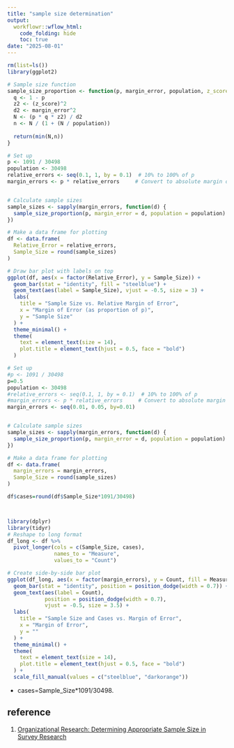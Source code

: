 ```yaml
---
title: "sample size determination"
output: 
  workflowr::wflow_html:
    code_folding: hide
    toc: true
date: "2025-08-01"
---
```



```r
rm(list=ls())
library(ggplot2)
```




```r

# Sample size function
sample_size_proportion <- function(p, margin_error, population, z_score = 1.96){
  q <- 1 - p
  z2 <- (z_score)^2
  d2 <- margin_error^2
  N <- (p * q * z2) / d2 
  n <- N / (1 + (N / population))
  
  return(min(N,n))
}

```





```r
# Set up
p <- 1091 / 30498
population <- 30498
relative_errors <- seq(0.1, 1, by = 0.1)  # 10% to 100% of p
margin_errors <- p * relative_errors     # Convert to absolute margin of error


# Calculate sample sizes
sample_sizes <- sapply(margin_errors, function(d) {
  sample_size_proportion(p, margin_error = d, population = population)
})

# Make a data frame for plotting
df <- data.frame(
  Relative_Error = relative_errors,
  Sample_Size = round(sample_sizes)
)

# Draw bar plot with labels on top
ggplot(df, aes(x = factor(Relative_Error), y = Sample_Size)) +
  geom_bar(stat = "identity", fill = "steelblue") +
  geom_text(aes(label = Sample_Size), vjust = -0.5, size = 3) +
  labs(
    title = "Sample Size vs. Relative Margin of Error",
    x = "Margin of Error (as proportion of p)",
    y = "Sample Size"
  ) +
  theme_minimal() +
  theme(
    text = element_text(size = 14),
    plot.title = element_text(hjust = 0.5, face = "bold")
  )

```



```r
# Set up
#p <- 1091 / 30498
p=0.5
population <- 30498
#relative_errors <- seq(0.1, 1, by = 0.1)  # 10% to 100% of p
#margin_errors <- p * relative_errors     # Convert to absolute margin of error
margin_errors <- seq(0.01, 0.05, by=0.01)


# Calculate sample sizes
sample_sizes <- sapply(margin_errors, function(d) {
  sample_size_proportion(p, margin_error = d, population = population)
})

# Make a data frame for plotting
df <- data.frame(
  margin_errors = margin_errors,
  Sample_Size = round(sample_sizes)
)

df$cases=round(df$Sample_Size*1091/30498)



library(dplyr)
library(tidyr)
# Reshape to long format
df_long <- df %>%
  pivot_longer(cols = c(Sample_Size, cases),
               names_to = "Measure",
               values_to = "Count")

# Create side-by-side bar plot
ggplot(df_long, aes(x = factor(margin_errors), y = Count, fill = Measure)) +
  geom_bar(stat = "identity", position = position_dodge(width = 0.7)) +
  geom_text(aes(label = Count),
            position = position_dodge(width = 0.7),
            vjust = -0.5, size = 3.5) +
  labs(
    title = "Sample Size and Cases vs. Margin of Error",
    x = "Margin of Error",
    y = ""
  ) +
  theme_minimal() +
  theme(
    text = element_text(size = 14),
    plot.title = element_text(hjust = 0.5, face = "bold")
  ) +
  scale_fill_manual(values = c("steelblue", "darkorange"))
```

* cases=Sample_Size*1091/30498. 

 


## reference 

1. [Organizational Research: Determining
Appropriate Sample Size in Survey Research](https://www.opalco.com/wp-content/uploads/2014/10/Reading-Sample-Size1.pdf)
